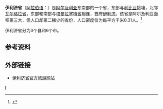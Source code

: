{{Infobox Algerian Province 
 |capital                =伊利济
 |name                   =  伊利济省<br />{{lang|ar|ولاية اليزي|}}
 |area                   =  109,892
 |arank                   =  第3位
 |oos                  =   1 E9 m²
 |image                    = DZ-33 (2019).svg
 |imgsize                = 300
 |pop                    =  34,108
 |prank                  = 第47位
 |den                    = 0.31
 |creation               = 
 |districts              = 3
 |municipalities         = 6
 |dial                   = 
 |code                   = 33
|}}
'''伊利济省'''（[[阿拉伯语|阿拉伯语]]：'''{{lang|ar|ولاية اليزي|}}'''）是[[阿尔及利亚|阿尔及利亚]]东南部的一个省，东部与[[利比亚|利比亚]]接壤，北邻[[瓦尔格拉省|瓦尔格拉省]]，东部和南部与[[塔曼拉塞特省|塔曼拉塞特省]]相连，首府[[伊利济|伊利济]]。该省是阿尔及利亚面积第三大，但人口却第二稀少的省份，人口密度仅为每平方千米0.31人。<ref>{{cite web|url=http://www.statoids.com/udz.html|title=Statoids: Provinces of Algeria|publisher=[[Statoids|Statoids]]|date=2006年1月9日|accessdate=2007-09-29|archive-date=2007-09-27|archive-url=https://web.archive.org/web/20070927202800/http://www.statoids.com/udz.html|dead-url=no}}</ref>

伊利济省分为3个县和6个市。

==参考资料==
{{reflist}}

==外部链接==
*[https://web.archive.org/web/20070927212814/http://www.dta-illizi.org.dz/default.htm 伊利济省官方旅游网站]

{{coord|display=title}}
{{Algeria-geo-stub}}
{{阿尔及利亚省份}}

[[Category:阿尔及利亚省份|I]]